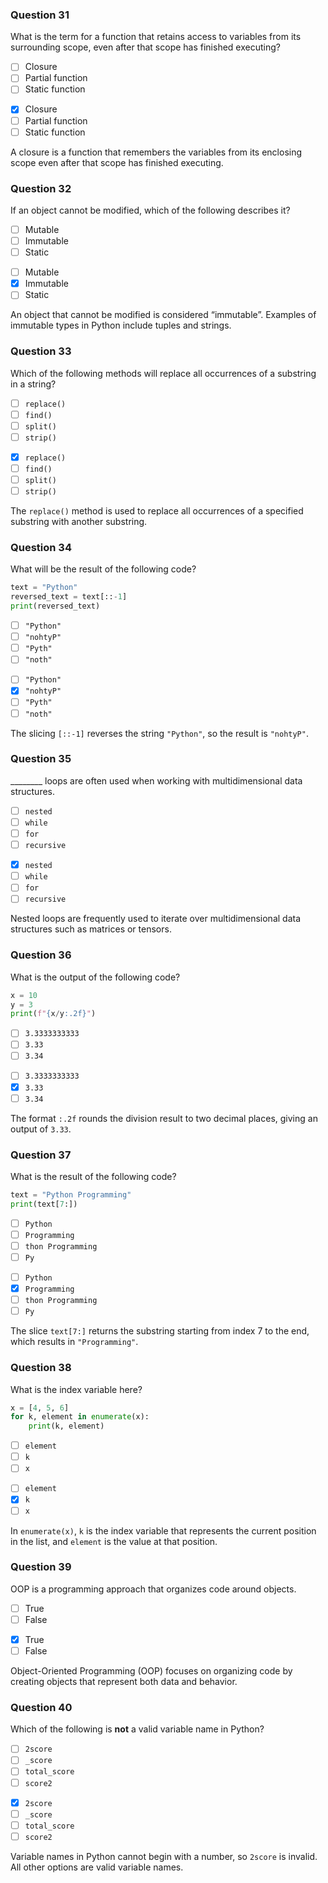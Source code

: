 ### Question 31 {.question}

What is the term for a function that retains access to variables from its surrounding scope, even after that scope has finished executing?

::: {.r-stack}

::: {.absolute .left-0 .top-0 width=100%}
- [ ] Closure
- [ ] Partial function
- [ ] Static function
:::

::: {.fragment .fade-in .absolute .left-0 .top-0 width=100%}
- [x] Closure
- [ ] Partial function
- [ ] Static function


::: {.explanation}
A closure is a function that remembers the variables from its enclosing scope even after that scope has finished executing.
:::
:::
:::

### Question 32 {.question}

If an object cannot be modified, which of the following describes it?

::: {.r-stack}

::: {.absolute .left-0 .top-0 width=100%}
- [ ] Mutable
- [ ] Immutable
- [ ] Static
:::

::: {.fragment .fade-in .absolute .left-0 .top-0 width=100%}
- [ ] Mutable
- [x] Immutable
- [ ] Static


::: {.explanation}
An object that cannot be modified is considered "immutable". Examples of immutable types in Python include tuples and strings.
:::
:::
:::

### Question 33 {.question}

Which of the following methods will replace all occurrences of a substring in a string?

::: {.r-stack}

::: {.absolute .left-0 .top-0 width=100%}
- [ ] `replace()`
- [ ] `find()`
- [ ] `split()`
- [ ] `strip()`
:::

::: {.fragment .fade-in .absolute .left-0 .top-0 width=100%}
- [x] `replace()`
- [ ] `find()`
- [ ] `split()`
- [ ] `strip()`


::: {.explanation}
The `replace()` method is used to replace all occurrences of a specified substring with another substring.
:::
:::
:::

### Question 34 {.question}

What will be the result of the following code?

```python
text = "Python"
reversed_text = text[::-1]
print(reversed_text)
```

::: {.r-stack}

::: {.absolute .left-0 .top-0 width=100%}
- [ ] `"Python"`
- [ ] `"nohtyP"`
- [ ] `"Pyth"`
- [ ] `"noth"`
:::

::: {.fragment .fade-in .absolute .left-0 .top-0 width=100%}
- [ ] `"Python"`
- [x] `"nohtyP"`
- [ ] `"Pyth"`
- [ ] `"noth"`


::: {.explanation}
The slicing `[::-1]` reverses the string `"Python"`, so the result is `"nohtyP"`.
:::
:::
:::

### Question 35 {.question}

________ loops are often used when working with multidimensional data structures.

::: {.r-stack}

::: {.absolute .left-0 .top-0 width=100%}
- [ ] `nested`
- [ ] `while`
- [ ] `for`
- [ ] `recursive`
:::

::: {.fragment .fade-in .absolute .left-0 .top-0 width=100%}
- [x] `nested`
- [ ] `while`
- [ ] `for`
- [ ] `recursive`


::: {.explanation}
Nested loops are frequently used to iterate over multidimensional data structures such as matrices or tensors.
:::
:::
:::

### Question 36 {.question}

What is the output of the following code?

```python
x = 10
y = 3
print(f"{x/y:.2f}")
```

::: {.r-stack}

::: {.absolute .left-0 .top-0 width=100%}
- [ ] `3.3333333333`
- [ ] `3.33`
- [ ] `3.34`
:::

::: {.fragment .fade-in .absolute .left-0 .top-0 width=100%}
- [ ] `3.3333333333`
- [x] `3.33`
- [ ] `3.34`


::: {.explanation}
The format `:.2f` rounds the division result to two decimal places, giving an output of `3.33`.
:::
:::
:::

### Question 37 {.question}

What is the result of the following code?

```python
text = "Python Programming"
print(text[7:])
```

::: {.r-stack}

::: {.absolute .left-0 .top-0 width=100%}
- [ ] `Python`
- [ ] `Programming`
- [ ] `thon Programming`
- [ ] `Py`
:::

::: {.fragment .fade-in .absolute .left-0 .top-0 width=100%}
- [ ] `Python`
- [x] `Programming`
- [ ] `thon Programming`
- [ ] `Py`


::: {.explanation}
The slice `text[7:]` returns the substring starting from index 7 to the end, which results in `"Programming"`.
:::
:::
:::

### Question 38 {.question}

What is the index variable here?

```python
x = [4, 5, 6]
for k, element in enumerate(x):
    print(k, element)
```

::: {.r-stack}

::: {.absolute .left-0 .top-0 width=100%}
- [ ] `element`
- [ ] `k`
- [ ] `x`
:::

::: {.fragment .fade-in .absolute .left-0 .top-0 width=100%}
- [ ] `element`
- [x] `k`
- [ ] `x`


::: {.explanation}
In `enumerate(x)`, `k` is the index variable that represents the current position in the list, and `element` is the value at that position.
:::
:::
:::

### Question 39 {.question}

OOP is a programming approach that organizes code around objects.

::: {.r-stack}

::: {.absolute .left-0 .top-0 width=100%}
- [ ] True
- [ ] False
:::

::: {.fragment .fade-in .absolute .left-0 .top-0 width=100%}
- [x] True
- [ ] False


::: {.explanation}
Object-Oriented Programming (OOP) focuses on organizing code by creating objects that represent both data and behavior.
:::
:::
:::

### Question 40 {.question}

Which of the following is **not** a valid variable name in Python?

::: {.r-stack}

::: {.absolute .left-0 .top-0 width=100%}
- [ ] `2score`
- [ ] `_score`
- [ ] `total_score`
- [ ] `score2`
:::

::: {.fragment .fade-in .absolute .left-0 .top-0 width=100%}
- [x] `2score`
- [ ] `_score`
- [ ] `total_score`
- [ ] `score2`


::: {.explanation}
Variable names in Python cannot begin with a number, so `2score` is invalid. All other options are valid variable names.
:::
:::
:::

